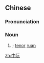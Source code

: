 ==Chinese==
{{zh-forms}}

===Pronunciation===
{{zh-pron
|m=zhōngruǎn
|c=zung1 jyun2,zung1 jyun5
|cat=n
}}

===Noun===
{{zh-noun}}

# {{lb|zh|musical instrument}} ''{{w|zhongruan}}''; [[tenor]] [[ruan]] {{gloss|a Chinese round-bodied fretted, plucked lute with four strings}}

[[zh:中阮]]